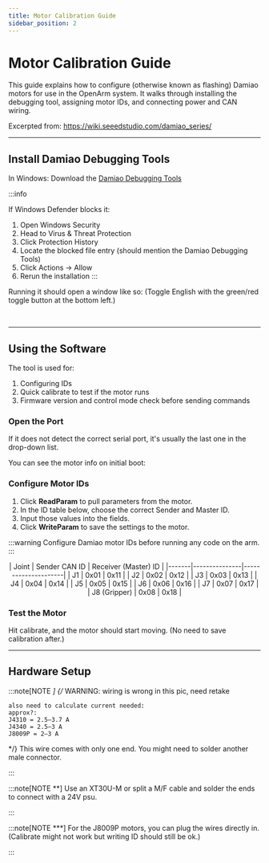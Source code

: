 ```yaml
---
title: Motor Calibration Guide
sidebar_position: 2
---
```



# Motor Calibration Guide

This guide explains how to configure (otherwise known as flashing) Damiao motors for use in the OpenArm system.
It walks through installing the debugging tool, assigning motor IDs, and connecting power and CAN wiring.

Excerpted from: https://wiki.seeedstudio.com/damiao_series/

---

## Install Damiao Debugging Tools

In Windows: Download the [Damiao Debugging Tools](https://files.seeedstudio.com/wiki/robotics/Actuator/damiao/Debugging_Tools_v.1.6.8.8.exe)

:::info
<BlockImage src="software/setup/damiao-debugging-tools-download.png" alt="Damiao Debugging Tools download" width="35%" />
<br/>

If Windows Defender blocks it:

1. Open Windows Security
2. Head to Virus & Threat Protection
3. Click Protection History
4. Locate the blocked file entry (should mention the Damiao Debugging Tools)
5. Click Actions → Allow
6. Rerun the installation
:::

Running it should open a window like so:
(Toggle English with the green/red toggle button at the bottom left.)

<BlockImage src="software/setup/damiao-debugging-tools-start.png" alt="Damiao Debugging Tools start" width="60%" />
<br/>

---

## Using the Software

The tool is used for:

1. Configuring IDs
2. Quick calibrate to test if the motor runs
3. Firmware version and control mode check before sending commands

### Open the Port

If it does not detect the correct serial port, it's usually the last one in the drop-down list.

<BlockImage src="software/setup/damiao-debugging-tools-port.png" alt="Damiao Debugging Tools port" width="20%" />

You can see the motor info on initial boot:

<BlockImage src="software/setup/damiao-debugging-tools-motor-info.png" alt="Damiao Debugging Tools motor info" width="35%" />

### Configure Motor IDs

1. Click **ReadParam** to pull parameters from the motor.
2. In the ID table below, choose the correct Sender and Master ID.
3. Input those values into the fields.
4. Click **WriteParam** to save the settings to the motor.

:::warning
Configure Damiao motor IDs before running any code on the arm.
:::

<div align="center">
| Joint | Sender CAN ID | Receiver (Master) ID |
|-------|---------------|---------------------|
| J1    | 0x01          | 0x11               |
| J2    | 0x02          | 0x12               |
| J3    | 0x03          | 0x13               |
| J4    | 0x04          | 0x14               |
| J5    | 0x05          | 0x15               |
| J6    | 0x06          | 0x16               |
| J7    | 0x07          | 0x17               |
| J8 (Gripper) | 0x08   | 0x18               |
</div>

<BlockImage src="software/setup/damiao-debugging-tools-config.png" alt="Damiao Debugging Tools config" width="95%" />

### Test the Motor

Hit calibrate, and the motor should start moving. (No need to save calibration after.)

<BlockImage src="software/setup/damiao-debugging-tools-calibrate.png" alt="Damiao Debugging Tools calibrate" width="20%" />

---

## Hardware Setup

<BlockImage src="software/setup/hardware-setup.png" alt="Hardware setup" width="95%" />

:::note[NOTE *]
{/*
    WARNING: wiring is wrong in this pic, need retake

    also need to calculate current needed:
    approx?:
    J4310 = 2.5–3.7 A
    J4340 = 2.5–3 A
    J8009P = 2–3 A
*/}
This wire comes with only one end. You might need to solder another male connector.

<BlockImage src="software/setup/hardware-setup-can-wire.png" alt="CAN wire" width="50%" />
:::

:::note[NOTE **]
Use an XT30U-M or split a M/F cable and solder the ends to connect with a 24V psu.

<BlockImage src="software/setup/hardware-setup-power.png" alt="Power" width="50%" />
:::

:::note[NOTE ***]
For the J8009P motors, you can plug the wires directly in. (Calibrate might not work but writing ID should still be ok.)

<BlockImage src="software/setup/hardware-setup-motor.png" alt="Motor" width="75%" />
:::
